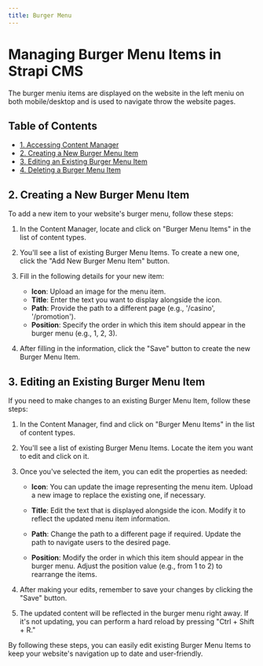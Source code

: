 ```yaml
---
title: Burger Menu
---
```

# Managing Burger Menu Items in Strapi CMS

The burger meniu items are displayed on the website in the left meniu on both mobile/desktop and is used to navigate throw the website pages.

## Table of Contents

- [1. Accessing Content Manager](#accessing-content-manager)
- [2. Creating a New Burger Menu Item](#creating-a-new-burger-menu-item)
- [3. Editing an Existing Burger Menu Item](#editing-an-existing-burger-menu-item)
- [4. Deleting a Burger Menu Item](#deleting-a-burger-menu-item)

## 2. Creating a New Burger Menu Item

To add a new item to your website's burger menu, follow these steps:

1. In the Content Manager, locate and click on "Burger Menu Items" in the list of content types.

2. You'll see a list of existing Burger Menu Items. To create a new one, click the "Add New Burger Menu Item" button.

3. Fill in the following details for your new item:
   - **Icon**: Upload an image for the menu item.
   - **Title**: Enter the text you want to display alongside the icon.
   - **Path**: Provide the path to a different page (e.g., '/casino', '/promotion').
   - **Position**: Specify the order in which this item should appear in the burger menu (e.g., 1, 2, 3).

4. After filling in the information, click the "Save" button to create the new Burger Menu Item.

## 3. Editing an Existing Burger Menu Item

If you need to make changes to an existing Burger Menu Item, follow these steps:

1. In the Content Manager, find and click on "Burger Menu Items" in the list of content types.

2. You'll see a list of existing Burger Menu Items. Locate the item you want to edit and click on it.

3. Once you've selected the item, you can edit the properties as needed:

   - **Icon**: You can update the image representing the menu item. Upload a new image to replace the existing one, if necessary.

   - **Title**: Edit the text that is displayed alongside the icon. Modify it to reflect the updated menu item information.

   - **Path**: Change the path to a different page if required. Update the path to navigate users to the desired page.

   - **Position**: Modify the order in which this item should appear in the burger menu. Adjust the position value (e.g., from 1 to 2) to rearrange the items.

4. After making your edits, remember to save your changes by clicking the "Save" button.

5. The updated content will be reflected in the burger menu right away. If it's not updating, you can perform a hard reload by pressing "Ctrl + Shift + R."

By following these steps, you can easily edit existing Burger Menu Items to keep your website's navigation up to date and user-friendly.